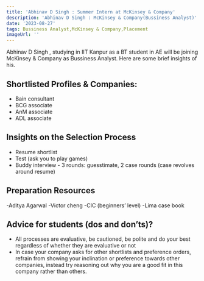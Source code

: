 ```yaml
---
title: 'Abhinav D Singh : Summer Intern at McKinsey & Company'
description: 'Abhinav D Singh : McKinsey & Company(Bussiness Analyst)'
date: '2023-08-27'
tags: Bussiness Analyst,McKinsey & Company,Placement
imageUrl: ''
---
```


Abhinav D Singh , studying in IIT Kanpur as a BT student in AE will be joining McKinsey & Company as Bussiness Analyst. Here are some brief insights of his.

## Shortlisted Profiles & Companies:
- Bain consultant
- BCG associate
- AnM associate
- ADL associate

## Insights on the Selection Process
- Resume shortlist
- Test (ask you to play games)
- Buddy interview - 3 rounds: guesstimate, 2 case rounds (case revolves around resume)

##  Preparation Resources
-Aditya Agarwal
-Victor cheng
-CIC (beginners’ level)
-Lima case book

## Advice for students (dos and don’ts)? 
- All processes are evaluative, be cautioned, be polite and do your best regardless of whether they are evaluative or not
- In case your company asks for other shortlists and preference orders, refrain from showing
your inclination or preference towards other companies, instead try reasoning out why you are a
good fit in this company rather than others.

